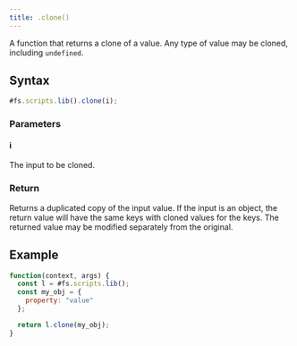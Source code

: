```yaml
---
title: .clone()
---
```


A function that returns a clone of a value. Any type of value may be cloned, including `undefined`.

## Syntax

```js
#fs.scripts.lib().clone(i);
```

### Parameters

#### i

The input to be cloned.

### Return

Returns a duplicated copy of the input value. If the input is an object, the return value will have the same keys with cloned values for the keys. The returned value may be modified separately from the original.

## Example

```js
function(context, args) {
  const l = #fs.scripts.lib();
  const my_obj = {
    property: "value"
  };

  return l.clone(my_obj);
}
```
